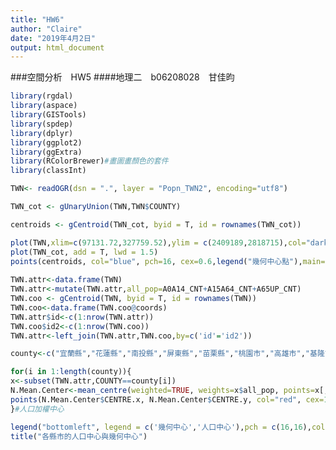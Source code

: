 ```yaml
---
title: "HW6"
author: "Claire"
date: "2019年4月2日"
output: html_document
---
```

###空間分析　HW5
####地理二　b06208028　甘佳昀
```r
library(rgdal)
library(aspace)
library(GISTools)
library(spdep)
library(dplyr)
library(ggplot2)
library(ggExtra)
library(RColorBrewer)#畫圖畫顏色的套件
library(classInt)
```

```r
TWN<- readOGR(dsn = ".", layer = "Popn_TWN2", encoding="utf8")

TWN_cot <- gUnaryUnion(TWN,TWN$COUNTY)

centroids <- gCentroid(TWN_cot, byid = T, id = rownames(TWN_cot))

plot(TWN,xlim=c(97131.72,327759.52),ylim = c(2409189,2818715),col="darkseagreen1",border="gray66")#畫底圖
plot(TWN_cot, add = T, lwd = 1.5)
points(centroids, col="blue", pch=16, cex=0.6,legend("幾何中心點"),main="各縣市的人口中心與幾何中心")#幾何中心點
       
TWN.attr<-data.frame(TWN)
TWN.attr<-mutate(TWN.attr,all_pop=A0A14_CNT+A15A64_CNT+A65UP_CNT)
TWN.coo <- gCentroid(TWN, byid = T, id = rownames(TWN))
TWN.coo<-data.frame(TWN.coo@coords)
TWN.attr$id<-c(1:nrow(TWN.attr))
TWN.coo$id2<-c(1:nrow(TWN.coo))
TWN.attr<-left_join(TWN.attr,TWN.coo,by=c('id'='id2'))

county<-c("宜蘭縣","花蓮縣","南投縣","屏東縣","苗栗縣","桃園市","高雄市","基隆市","連江縣","雲林縣","新北市","新竹市","新竹縣","嘉義市","嘉義縣","彰化縣","臺中市","臺北市","臺東縣","臺南市","澎湖縣","金門縣")

for(i in 1:length(county)){
x<-subset(TWN.attr,COUNTY==county[i])
N.Mean.Center<-mean_centre(weighted=TRUE, weights=x$all_pop, points=x[,17:18])
points(N.Mean.Center$CENTRE.x, N.Mean.Center$CENTRE.y, col="red", cex=1, pch=20)
}#人口加權中心

legend("bottomleft", legend = c('幾何中心','人口中心'),pch = c(16,16),col=c("blue","red"))
title("各縣市的人口中心與幾何中心")

```
